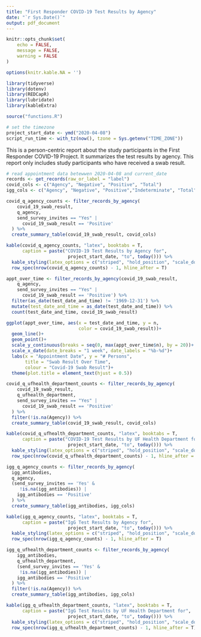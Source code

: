 ```yaml
---
title: "First Responder COVID-19 Test Results by Agency"
date: "`r Sys.Date()`"
output: pdf_document
---
```


```r
knitr::opts_chunk$set(
	echo = FALSE,
	message = FALSE,
	warning = FALSE
)

options(knitr.kable.NA = '')

library(tidyverse)
library(dotenv)
library(REDCapR)
library(lubridate)
library(kableExtra)

source("functions.R")

# set the timezone
project_start_date <- ymd("2020-04-08")
script_run_time <- with_tz(now(), tzone = Sys.getenv("TIME_ZONE"))
```

This is a person-centric report about the study participants in the First Responder COVID-19 Project. It summarizes the test results by agency. This report only includes study participants who have received a swab result.

```r
# read appointment data betewwen 2020-04-08 and current_date 
records <- get_records(raw_or_label = "label") 
covid_cols <- c("Agency", "Negative", "Positive", "Total")
igg_cols <- c("Agency", "Negative", "Positive","Indeterminate", "Total")
```

```r
covid_q_agency_counts <- filter_records_by_agency(
    covid_19_swab_result,
    q_agency,
    send_survey_invites == "Yes" |
      covid_19_swab_result == 'Positive'
  ) %>%
  create_summary_table(covid_19_swab_result, covid_cols)

kable(covid_q_agency_counts, "latex", booktabs = T,
      caption = paste("COVID-19 Test Results by Agency for",
                       project_start_date, "to", today())) %>% 
  kable_styling(latex_options = c("striped", "hold_position", "scale_down")) %>% 
  row_spec(nrow(covid_q_agency_counts) - 1, hline_after = T)
```

```r
appt_over_time <- filter_records_by_agency(covid_19_swab_result,
    q_agency,
    send_survey_invites == "Yes" |
      covid_19_swab_result == 'Positive') %>%
  filter(as_date(test_date_and_time) != '1969-12-31') %>% 
  mutate(test_date_and_time = as_date(test_date_and_time)) %>% 
  count(test_date_and_time, covid_19_swab_result) 

ggplot(appt_over_time, aes(x = test_date_and_time, y = n, 
                           color = covid_19_swab_result))+
  geom_line()+
  geom_point()+
  scale_y_continuous(breaks = seq(0, max(appt_over_time$n), by = 20))+
  scale_x_date(date_breaks = "1 week", date_labels = "%b-%d")+
  labs(x = "Appointment Date", y = "# Persons", 
       title = "Swab Result Over Time",
       colour = "Covid-19 Swab Result")+
  theme(plot.title = element_text(hjust = 0.5))
```

```r
covid_q_ufhealth_department_counts <- filter_records_by_agency(
    covid_19_swab_result,
    q_ufhealth_department,
    send_survey_invites == "Yes" |
      covid_19_swab_result == 'Positive'
  ) %>%
  filter(!is.na(Agency)) %>%
  create_summary_table(covid_19_swab_result, covid_cols)

kable(covid_q_ufhealth_department_counts, "latex", booktabs = T,
      caption = paste("COVID-19 Test Results by UF Health Department for",
                       project_start_date, "to", today())) %>% 
  kable_styling(latex_options = c("striped", "hold_position", "scale_down")) %>% 
  row_spec(nrow(covid_q_ufhealth_department_counts) - 1, hline_after = T)
```

```r
igg_q_agency_counts <- filter_records_by_agency(
  igg_antibodies,
  q_agency,
  (send_survey_invites == 'Yes' &
     !is.na(igg_antibodies)) |
    igg_antibodies == 'Positive'
  ) %>%
  create_summary_table(igg_antibodies, igg_cols)

kable(igg_q_agency_counts, "latex", booktabs = T,
      caption = paste("IgG Test Results by Agency for",
                       project_start_date, "to", today())) %>% 
  kable_styling(latex_options = c("striped", "hold_position", "scale_down")) %>% 
  row_spec(nrow(igg_q_agency_counts) - 1, hline_after = T)
```

```r
igg_q_ufhealth_department_counts <- filter_records_by_agency(
    igg_antibodies,
    q_ufhealth_department,
    (send_survey_invites == 'Yes' &
     !is.na(igg_antibodies)) |
    igg_antibodies == 'Positive'
  ) %>%
  filter(!is.na(Agency)) %>%
  create_summary_table(igg_antibodies, igg_cols)

kable(igg_q_ufhealth_department_counts, "latex", booktabs = T,
      caption = paste("IgG Test Results by UF Health Department for",
                       project_start_date, "to", today())) %>% 
  kable_styling(latex_options = c("striped", "hold_position", "scale_down")) %>% 
  row_spec(nrow(igg_q_ufhealth_department_counts) - 1, hline_after = T)
```


